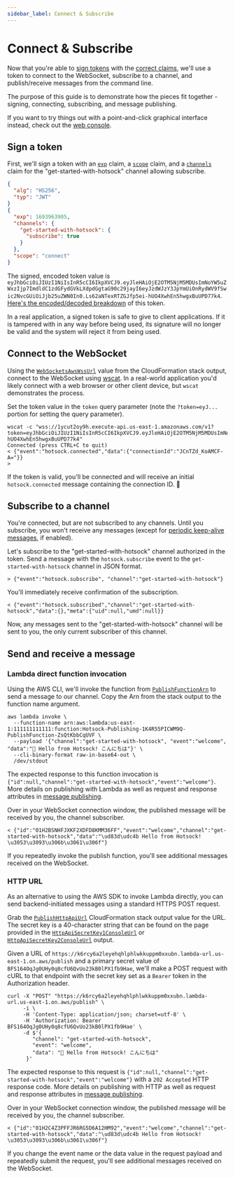 ```yaml
---
sidebar_label: Connect & Subscribe
---
```


# Connect & Subscribe

Now that you're able to [sign tokens](./authentication.mdx) with the [correct claims](./claims.mdx), we'll use a token to connect to the WebSocket, subscribe to a channel, and publish/receive messages from the command line.

The purpose of this guide is to demonstrate how the pieces fit together - signing, connecting, subscribing, and message publishing.

If you want to try things out with a point-and-click graphical interface instead, check out the [web console](../server-api/web-console.mdx).

## Sign a token

First, we'll sign a token with an [`exp`](./claims.mdx#exp) claim, a [`scope`](./claims.mdx#scope) claim, and a [`channels`](./claims.mdx#channels) claim for the "get-started-with-hotsock" channel allowing subscribe.

```json
{
  "alg": "HS256",
  "typ": "JWT"
}
{
  "exp": 1693963905,
  "channels": {
    "get-started-with-hotsock": {
      "subscribe": true
    }
  },
  "scope": "connect"
}
```

The signed, encoded token value is `eyJhbGciOiJIUzI1NiIsInR5cCI6IkpXVCJ9.eyJleHAiOjE2OTM5NjM5MDUsImNoYW5uZWxzIjp7ImdldC1zdGFydGVkLXdpdGgtaG90c29jayI6eyJzdWJzY3JpYmUiOnRydWV9fSwic2NvcGUiOiJjb25uZWN0In0.Ls62aNTexRTZGJfp5ei-hUO4XwhEn5hwgxBuUPD77k4`. [Here's the encoded/decoded breakdown](https://jwt.io/#debugger-io?token=eyJhbGciOiJIUzI1NiIsInR5cCI6IkpXVCJ9.eyJleHAiOjE2OTM5NjM5MDUsImNoYW5uZWxzIjp7ImdldC1zdGFydGVkLXdpdGgtaG90c29jayI6eyJzdWJzY3JpYmUiOnRydWV9fSwic2NvcGUiOiJjb25uZWN0In0.Ls62aNTexRTZGJfp5ei-hUO4XwhEn5hwgxBuUPD77k4) of this token.

In a real application, a signed token is safe to give to client applications. If it is tampered with in any way before being used, its signature will no longer be valid and the system will reject it from being used.

## Connect to the WebSocket

Using the [`WebSocketsAwsWssUrl`](../installation/initial-setup.mdx#WebSocketsAwsWssUrl) value from the CloudFormation stack output, connect to the WebSocket using [wscat](https://github.com/websockets/wscat). In a real-world application you'd likely connect with a web browser or other client device, but `wscat` demonstrates the process.

Set the token value in the `token` query parameter (note the `?token=eyJ...` portion for setting the query parameter).

```
wscat -c "wss://1ycut2oy9h.execute-api.us-east-1.amazonaws.com/v1?token=eyJhbGciOiJIUzI1NiIsInR5cCI6IkpXVCJ9.eyJleHAiOjE2OTM5NjM5MDUsImNoYW5uZWxzIjp7ImdldC1zdGFydGVkLXdpdGgtaG90c29jayI6eyJzdWJzY3JpYmUiOnRydWV9fSwic2NvcGUiOiJjb25uZWN0In0.Ls62aNTexRTZGJfp5ei-hUO4XwhEn5hwgxBuUPD77k4"
Connected (press CTRL+C to quit)
< {"event":"hotsock.connected","data":{"connectionId":"JCnTZd_KoAMCF-A="}}
>
```

If the token is valid, you'll be connected and will receive an initial `hotsock.connected` message containing the connection ID. 🎉

## Subscribe to a channel

You're connected, but are not subscribed to any channels. Until you subscribe, you won't receive any messages (except for [periodic keep-alive messages](./keep-alive.mdx), if enabled).

Let's subscribe to the "get-started-with-hotsock" channel authorized in the token. Send a message with the `hotsock.subscribe` event to the `get-started-with-hotsock` channel in JSON format.

```
> {"event":"hotsock.subscribe", "channel":"get-started-with-hotsock"}
```

You'll immediately receive confirmation of the subscription.

```
< {"event":"hotsock.subscribed","channel":"get-started-with-hotsock","data":{},"meta":{"uid":null,"umd":null}}
```

Now, any messages sent to the "get-started-with-hotsock" channel will be sent to you, the only current subscriber of this channel.

## Send and receive a message

### Lambda direct function invocation

Using the AWS CLI, we'll invoke the function from [`PublishFunctionArn`](../installation/initial-setup.mdx#PublishFunctionArn) to send a message to our channel. Copy the Arn from the stack output to the function name argument.

```
aws lambda invoke \
  --function-name arn:aws:lambda:us-east-1:111111111111:function:Hotsock-Publishing-1K4R55PICWM9Q-PublishFunction-ZsQtKbbCqUVF \
  --payload '{"channel":"get-started-with-hotsock", "event":"welcome", "data":"👋 Hello from Hotsock! こんにちは"}' \
  --cli-binary-format raw-in-base64-out \
  /dev/stdout
```

The expected response to this function invocation is `{"id":null,"channel":"get-started-with-hotsock","event":"welcome"}`. More details on publishing with Lambda as well as request and response attributes in [message publishing](../server-api/publish-messages.mdx#publish-with-lambda).

Over in your WebSocket connection window, the published message will be received by you, the channel subscriber.

```
< {"id":"01H2BSNHFJXKF2XDFD8KMM36FF","event":"welcome","channel":"get-started-with-hotsock","data":"\ud83d\udc4b Hello from Hotsock! \u3053\u3093\u306b\u3061\u306f"}
```

If you repeatedly invoke the publish function, you'll see additional messages received on the WebSocket.

### HTTP URL

As an alternative to using the AWS SDK to invoke Lambda directly, you can send backend-initiated messages using a standard HTTPS POST request.

Grab the [`PublishHttpApiUrl`](../installation/initial-setup.mdx#PublishHttpApiUrl) CloudFormation stack output value for the URL. The secret key is a 40-character string that can be found on the page provided in the [`HttpApiSecretKey1ConsoleUrl`](../installation/initial-setup.mdx#HttpApiSecretKey1ConsoleUrl) or [`HttpApiSecretKey2ConsoleUrl`](../installation/initial-setup.mdx#HttpApiSecretKey2ConsoleUrl) output.

Given a URL of `https://k6rcy6a2leyehqhlphlwkkuppm0xxubn.lambda-url.us-east-1.on.aws/publish` and a primary secret value of `BFS164OqJg0UHy0q8cfU6QvUo23kB0lPX1fb9Hae`, we'll make a POST request with cURL to that endpoint with the secret key set as a `Bearer` token in the Authorization header.

```
curl -X "POST" "https://k6rcy6a2leyehqhlphlwkkuppm0xxubn.lambda-url.us-east-1.on.aws/publish" \
     -i \
     -H 'Content-Type: application/json; charset=utf-8' \
     -H 'Authorization: Bearer BFS164OqJg0UHy0q8cfU6QvUo23kB0lPX1fb9Hae' \
     -d $'{
        "channel": "get-started-with-hotsock",
        "event": "welcome",
        "data": "👋 Hello from Hotsock! こんにちは"
      }'
```

The expected response to this request is `{"id":null,"channel":"get-started-with-hotsock","event":"welcome"}` with a `202 Accepted` HTTP response code. More details on publishing with HTTP as well as request and response attributes in [message publishing](../server-api/publish-messages.mdx#publish-with-http-url).

Over in your WebSocket connection window, the published message will be received by you, the channel subscriber.

```
< {"id":"01H2C4Z3PFFJR6RG5D6A12HM92","event":"welcome","channel":"get-started-with-hotsock","data":"\ud83d\udc4b Hello from Hotsock! \u3053\u3093\u306b\u3061\u306f"}
```

If you change the event name or the data value in the request payload and repeatedly submit the request, you'll see additional messages received on the WebSocket.
